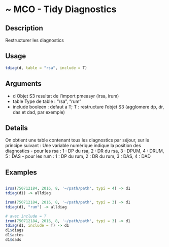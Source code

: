 # ~ MCO - Tidy Diagnostics 

## Description

Restructurer les diagnostics

## Usage
```r
tdiag(d, table = "rsa", include = T)

```
## Arguments
 - d Objet S3 resultat de l'import pmeasyr (irsa, irum)
 - table Type de table : "rsa", "rum"
 - include booleen : defaut a T; T : restructure l'objet S3 (agglomere dp, dr, das et dad, par exemple)


## Details

On obtient une table contenant tous les diagnostics par séjour, sur le principe suivant :
Une variable numérique indique la position des diagnostics
- pour les rsa : 1 : DP du rsa, 2 : DR du rsa, 3 : DPUM, 4 : DRUM, 5 : DAS
- pour les rum : 1 : DP du rum, 2 : DR du rum, 3 : DAS, 4 : DAD


## Examples
```r

irsa(750712184, 2016, 8, '~/path/path', typi = 4) -> d1
tdiag(d1) -> alldiag

irum(750712184, 2016, 8, '~/path/path', typi = 3) -> d1
tdiag(d1, "rum") -> alldiag

# avec include = T
irum(750712184, 2016, 8, '~/path/path', typi = 3) -> d1
tdiag(d1, include = T) -> d1
d1$diags
d1$actes
d1$dads

```

